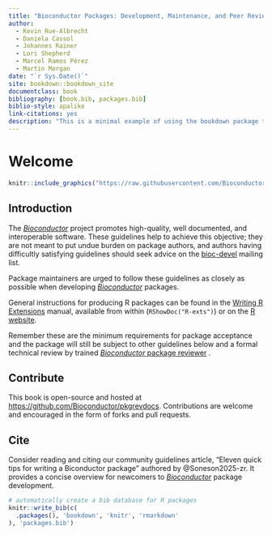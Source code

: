 ```yaml
--- 
title: "Bioconductor Packages: Development, Maintenance, and Peer Review"
author:
  - Kevin Rue-Albrecht
  - Daniela Cassol
  - Johannes Rainer
  - Lori Shepherd
  - Marcel Ramos Pérez
  - Martin Morgan
date: "`r Sys.Date()`"
site: bookdown::bookdown_site
documentclass: book
bibliography: [book.bib, packages.bib]
biblio-style: apalike
link-citations: yes
description: "This is a minimal example of using the bookdown package to write a book. The output format for this example is bookdown::gitbook."
---
```


# Welcome {-}

```r
knitr::include_graphics("https://raw.githubusercontent.com/Bioconductor/BiocStickers/devel/Bioconductor/Bioconductor.png")
```

## Introduction {.unnumbered #intro}


The [_Bioconductor_][] project promotes high-quality, well documented, and interoperable software.
These guidelines help to achieve this objective; they are not meant to put undue
burden on package authors, and authors having difficultly satisfying guidelines
should seek advice on the [bioc-devel][bioc-devel-mail] mailing list.

Package maintainers are urged to follow these guidelines as closely as possible
when developing [_Bioconductor_][] packages.

General instructions for producing R packages can be found in the [Writing R
Extensions][] manual, available from within <i class="fab fa-r-project"></i>
(`RShowDoc("R-exts")`) or on the [R website][].

Remember these are the minimum requirements for package acceptance and the
package will still be subject to other guidelines below and a formal technical
review by trained [_Bioconductor_ package reviewer][reviewer-list] .


## Contribute {.unnumbered}

This book is open-source and hosted at <https://github.com/Bioconductor/pkgrevdocs>.
Contributions are welcome and encouraged in the form of forks and pull requests.

## Cite {.unnumbered}

Consider reading and citing our community guidelines article, "Eleven quick tips
for writing a Biconductor package" authored by @Soneson2025-zr. It provides a
concise overview for newcomers to [_Bioconductor_][] package development.

```r
# automatically create a bib database for R packages
knitr::write_bib(c(
  .packages(), 'bookdown', 'knitr', 'rmarkdown'
), 'packages.bib')
```

[_Bioconductor_]: https://bioconductor.org

[Abandon changes]: #abandon-changes
[add your public key to your GitHub account]: https://help.github.com/articles/connecting-to-github-with-ssh/
[Adding a new collaborator]: https://help.github.com/articles/inviting-collaborators-to-a-personal-repository/
[Adding a new SSH key to your GitHub account]: https://help.github.com/articles/adding-a-new-ssh-key-to-your-github-account/
[annotation-pkgs]: https://bioconductor.org/packages/release/data/annotation/
[annotation-views]: https://bioconductor.org/packages/release/BiocViews.html#___AnnotationData
[Azure Data Lakes]: https://azure.microsoft.com/en-us/services/data-lake-analytics
[Based on: Resolving a merge conflict]: https://www.atlassian.com/git/tutorials/using-branches/merge-conflicts
[bioc-common]: #reusebioc
[bioc-devel-mail]: https://stat.ethz.ch/mailman/listinfo/bioc-devel
[BiocParallel vignette]: https://bioconductor.org/packages/devel/bioc/vignettes/BiocParallel/inst/doc/Introduction_To_BiocParallel.pdf
[biocViews]: https://bioconductor.org/packages/devel/BiocViews.html
[BiocCredentials application]: https://git.bioconductor.org/BiocCredentials/
[build reports]: https://bioconductor.org/checkResults/
[build timings]: #propagate
[cirdep]: https://github.com/Bioconductor/Contributions/blob/master/CONTRIBUTING.md#submitting-related-packages
[Code Of Conduct]: https://bioconductor.github.io/bioc_coc_multilingual/
[Contributions]: https://github.com/Bioconductor/Contributions/issues/new
[CRAN foreign]: http://cran.r-project.org/doc/manuals/R-exts.html#System-and-foreign-language-interfaces
[CRAN config]: http://cran.fhcrc.org/doc/manuals/R-exts.html#Configure-and-cleanup
[CRAN's policy]: https://cran.r-project.org/web/packages/policies.html
[CRAN pkgs]: https://cran.r-project.org/web/packages/available_packages_by_name.html
[CRAN vigs]: http://cran.fhcrc.org/doc/manuals/R-exts.html#Writing-package-vignettes
[CRAN Rd]: http://cran.fhcrc.org/doc/manuals/R-exts.html#Rd-format
[Create A Hub Package]: https://bioconductor.org/packages/devel/bioc/vignettes/HubPub/inst/doc/CreateAHubPackage.html
[Create a local repository]: #create-local-repository
[Create a new GitHub repository]: #maintain-github-bioc
[Create a new GitHub account]: https://help.github.com/articles/signing-up-for-a-new-github-account/
[Create a new GitHub repo]: https://help.github.com/articles/create-a-repo/
[detect duplicate commits]: https://github.com/Bioconductor/bioc_git_transition/blob/master/misc/detect_duplicate_commits.py
[devel-LongTests-report]: https://bioconductor.org/checkResults/devel/bioc-longtests-LATEST/
[devel-software-build-report]: https://bioconductor.org/checkResults/devel/bioc-LATEST/
['devel' version]: #use-devel
[docker]: https://bioconductor.org/help/docker/
[end-of-life policy]: #package-end-of-life-policy
[exptdata-pkgs]: https://bioconductor.org/packages/release/data/experiment/
[exptdata-views]: https://bioconductor.org/packages/release/BiocViews.html#___ExperimentData
[Fix bugs in devel and release]: #bug-fix-in-release-and-devel
[force-bioc-to-github]: #force-bioconductor-devel-to-github-devel
[Github collaborators]: https://docs.github.com/en/account-and-profile/setting-up-and-managing-your-github-user-account/managing-access-to-your-personal-repositories/inviting-collaborators-to-a-personal-repository
[git]: https://git.bioconductor.org
[git-repo-create]: https://help.github.com/articles/create-a-repo/
[gitver]: #git-version-control
[gitguides]: https://guides.github.com/
[git-and-github-learning-resources]: https://help.github.com/articles/git-and-github-learning-resources/
[git-scm]: https://git-scm.com/
[guidelines]: #develop-overview
[long tests]: #long-tests
[Maintain a _Bioconductor_-only repository]: #maintain-bioc-only
[Maintain GitHub and _Bioconductor_ repositories]: #maintain-github-bioc
[Makevars files]: http://cran.r-project.org/doc/manuals/R-exts.html#Using-Makevars
[mergeconflict]: #resolve-merge-conflicts
[Merging a pull request]: https://help.github.com/articles/merging-a-pull-request/
[New package workflow]: #new-package-workflow
[Open github issue]: https://help.github.com/articles/creating-an-issue/
[Packages Under Review]: https://github.com/Bioconductor/Contributions/issues
[resolve duplicate commits]: #resolve-duplicate-commits
[Pull upstream changes]: #pull-upstream-changes
[Pull Requests]: https://help.github.com/articles/creating-a-pull-request/
[Push to GitHub and _Bioconductor_]: #push-to-github-bioc
[Rcpp Gallery]: http://gallery.rcpp.org/
[R CMD check environment]: #r-cmd-check-environment
[R Website]: http://cran.fhcrc.org/manuals.html
[R License]: https://www.r-project.org/Licenses/
[Registering native routines]: http://cran.fhcrc.org/doc/manuals/R-exts.html#Registering-native-routines
[release-schedule]: https://bioconductor.org/developers/release-schedule/
[release-biocviews]: http://bioconductor.org/packages/release/BiocViews.html
[release-LongTests-report]: https://bioconductor.org/checkResults/release/bioc-longtests-LATEST/
[release-software-build-report]: https://bioconductor.org/checkResults/release/bioc-LATEST/
[Removing collaborator]: https://help.github.com/articles/removing-a-collaborator-from-a-personal-repository/
[Resolving a merge conflict using command line]: https://help.github.com/articles/resolving-a-merge-conflict-using-the-command-line/
[reviewer-list]: https://bioconductor.org/about/package-reviewers/
[reviewers slack channel]: https://community-bioc.slack.com/archives/C02A1B8HUHZ
[rmarkdown]: http://rmarkdown.rstudio.com/
[rmarkdown documentation]: http://rmarkdown.rstudio.com/authoring_pandoc_markdown.html#citations
[shiny-posit]: https://shiny.posit.co/
[shiny-modules]: https://shiny.posit.co/r/articles/improve/modules/
[software-pkgs]: https://bioconductor.org/packages/release/bioc/
[support site]: https://support.bioconductor.org/
[support-register]: https://support.bioconductor.org/accounts/signup/
[Sync existing repositories]: #sync-existing-repositories
[testthat: Get Started with Testing]: http://journal.r-project.org/archive/2011-1/RJournal_2011-1_Wickham.pdf
[Testing with testthat]: http://r-pkgs.had.co.nz/tests.html
[tracker]: https://github.com/Bioconductor/Contributions
[unit tests]: #tests
[versioning]:#versionnum
[which-remote-url-should-i-use]: https://help.github.com/articles/which-remote-url-should-i-use/
[wiki-license]: http://en.wikipedia.org/wiki/Comparison_of_free_software_licences
[Workflows]: #workflow-packages
[workflow-pkgs]: https://bioconductor.org/packages/release/workflows/
[Writing R Extensions]: https://cran.r-project.org/doc/manuals/R-exts.html
[workflow-views]: http://bioconductor.org/packages/devel/BiocViews.html#___Workflow

[BiocManager]: https://CRAN.R-project.org/package=BiocManager
[dotCall64]: https://CRAN.R-project.org/package=dotCall64
[formatR]: https://cran.r-project.org/web/packages/formatR/index.html
[microbenchmark]: https://cran.r-project.org/web/packages/microbenchmark
[Rcpp]: http://cran.r-project.org/web/packages/Rcpp/index.html
[reticulate]: https://rstudio.github.io/reticulate
[RUnit]: http://cran.r-project.org/web/packages/RUnit/index.html
[testthat]: http://cran.r-project.org/web/packages/testthat/index.html


[agile]: http://en.wikipedia.org/wiki/Agile_software_development
[bacon]: https://github.com/chneukirchen/bacon
[clang]: http://clang.llvm.org/
[cucumber]: https://cucumber.io
[gdb]: http://www.gnu.org/software/gdb/
[JUnit]: http://www.junit.org
[libc++]: http://libcxx.llvm.org/
[lldb]: http://lldb.llvm.org/
[PyUnit]: http://pyunit.sourceforge.net
[rspec]: https://rspec.info
[tdd]: http://en.wikipedia.org/wiki/Test-driven_development
[testy]: https://github.com/ahoward/testy
[Valgrind]: http://valgrind.org/
[Xcode]: https://developer.apple.com/xcode/
